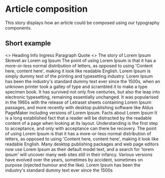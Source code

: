 
<Meta title="Typography|Article" />

# Article composition

This story displays how an article could be composed using our typography components.

## Short example

<Preview>
  <Story name="Short Example">
    <>
      <Heading>Heading</Heading>
      <Info>Info</Info>
      <Ingress>Ingress</Ingress>
      <Paragraph>Paragraph</Paragraph>
      <Quote>Quote</Quote>
    </>
  </Story>
</Preview>

<Preview>
  <Story name="Long Example">
    <>
      <Heading>The story of Lorem Ipsum</Heading>
      <Info>Skrevet av Lorem og Ipsum</Info>
      <Ingress>
        The point of using Lorem Ipsum is that it has a more-or-less normal distribution of letters, as opposed to using
        'Content here, content here', making it look like readable English.
      </Ingress>
      <Paragraph>
        Lorem Ipsum is simply dummy text of the printing and typesetting industry. Lorem Ipsum has been the industry's
        standard dummy text ever since the 1500s, when an unknown printer took a galley of type and scrambled it to make
        a type specimen book. It has survived not only five centuries, but also the leap into electronic typesetting,
        remaining essentially unchanged. It was popularised in the 1960s with the release of Letraset sheets containing
        Lorem Ipsum passages, and more recently with desktop publishing software like Aldus PageMaker including versions
        of Lorem Ipsum.
      </Paragraph>
      <Heading2>Facts about Lorem Ipsum</Heading2>
      <Paragraph>
        It is a long established fact that a reader will be distracted by the readable content of a page when looking at
        its layout.
      </Paragraph>
      <Quote by="J.K. Rowling">
        Understanding is the first step to acceptance, and only with acceptance can there be recovery.
      </Quote>
      <Paragraph>
        The point of using Lorem Ipsum is that it has a more-or-less normal distribution of letters, as opposed to using
        'Content here, content here', making it look like readable English. Many desktop publishing packages and web
        page editors now use Lorem Ipsum as their default model text, and a search for 'lorem ipsum' will uncover many
        web sites still in their infancy. Various versions have evolved over the years, sometimes by accident, sometimes
        on purpose (injected humour and the like).
      </Paragraph>
      <Paragraph>Lorem Ipsum has been the industry's standard dummy text ever since the 1500s</Paragraph>
    </>
  </Story>
</Preview>
